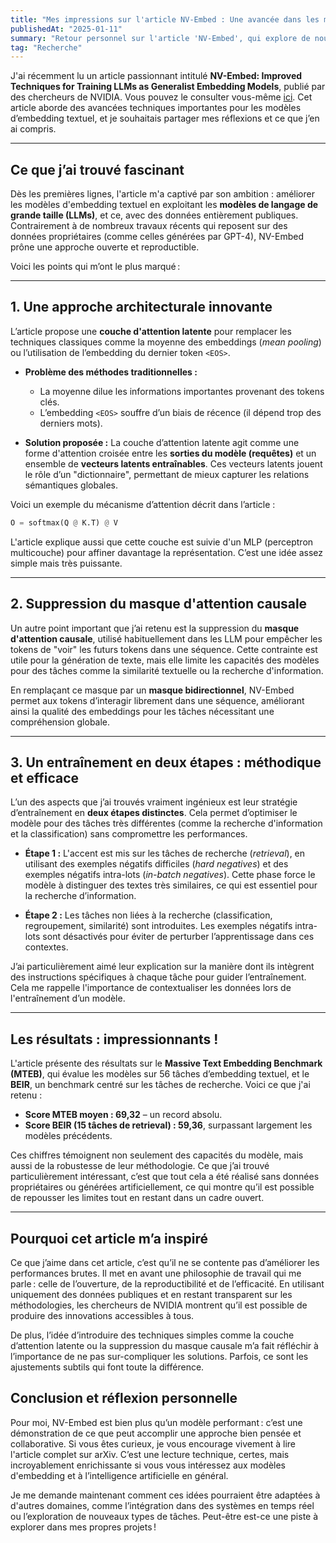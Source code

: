 ```yaml
---
title: "Mes impressions sur l'article NV-Embed : Une avancée dans les modèles d'embedding textuel"
publishedAt: "2025-01-11"
summary: "Retour personnel sur l'article 'NV-Embed', qui explore de nouvelles approches pour améliorer les modèles d'embedding textuel basés sur les LLM."
tag: "Recherche"
---
```


J'ai récemment lu un article passionnant intitulé **NV-Embed: Improved Techniques for Training LLMs as Generalist Embedding Models**, publié par des chercheurs de NVIDIA. Vous pouvez le consulter vous-même [ici](https://arxiv.org/pdf/2405.17428). Cet article aborde des avancées techniques importantes pour les modèles d’embedding textuel, et je souhaitais partager mes réflexions et ce que j’en ai compris.

---

## **Ce que j’ai trouvé fascinant**

Dès les premières lignes, l'article m'a captivé par son ambition : améliorer les modèles d'embedding textuel en exploitant les **modèles de langage de grande taille (LLMs)**, et ce, avec des données entièrement publiques. Contrairement à de nombreux travaux récents qui reposent sur des données propriétaires (comme celles générées par GPT-4), NV-Embed prône une approche ouverte et reproductible.

Voici les points qui m’ont le plus marqué :

---

## **1. Une approche architecturale innovante**

L’article propose une **couche d'attention latente** pour remplacer les techniques classiques comme la moyenne des embeddings (*mean pooling*) ou l’utilisation de l’embedding du dernier token `<EOS>`.

- **Problème des méthodes traditionnelles :**
  - La moyenne dilue les informations importantes provenant des tokens clés.
  - L’embedding `<EOS>` souffre d’un biais de récence (il dépend trop des derniers mots).

- **Solution proposée :**
  La couche d’attention latente agit comme une forme d'attention croisée entre les **sorties du modèle (requêtes)** et un ensemble de **vecteurs latents entraînables**. Ces vecteurs latents jouent le rôle d’un "dictionnaire", permettant de mieux capturer les relations sémantiques globales.

Voici un exemple du mécanisme d’attention décrit dans l’article :
```python
O = softmax(Q @ K.T) @ V
```

L'article explique aussi que cette couche est suivie d'un MLP (perceptron multicouche) pour affiner davantage la représentation. C’est une idée assez simple mais très puissante.

---

## **2. Suppression du masque d'attention causale**

Un autre point important que j’ai retenu est la suppression du **masque d'attention causale**, utilisé habituellement dans les LLM pour empêcher les tokens de "voir" les futurs tokens dans une séquence. Cette contrainte est utile pour la génération de texte, mais elle limite les capacités des modèles pour des tâches comme la similarité textuelle ou la recherche d'information.

En remplaçant ce masque par un **masque bidirectionnel**, NV-Embed permet aux tokens d’interagir librement dans une séquence, améliorant ainsi la qualité des embeddings pour les tâches nécessitant une compréhension globale.

---

## **3. Un entraînement en deux étapes : méthodique et efficace**

L’un des aspects que j’ai trouvés vraiment ingénieux est leur stratégie d’entraînement en **deux étapes distinctes**.
Cela permet d’optimiser le modèle pour des tâches très différentes (comme la recherche d'information et la classification) sans compromettre les performances.

- **Étape 1 :**
  L'accent est mis sur les tâches de recherche (*retrieval*), en utilisant des exemples négatifs difficiles (*hard negatives*) et des exemples négatifs intra-lots (*in-batch negatives*). Cette phase force le modèle à distinguer des textes très similaires, ce qui est essentiel pour la recherche d’information.

- **Étape 2 :**
  Les tâches non liées à la recherche (classification, regroupement, similarité) sont introduites. Les exemples négatifs intra-lots sont désactivés pour éviter de perturber l’apprentissage dans ces contextes.

J’ai particulièrement aimé leur explication sur la manière dont ils intègrent des instructions spécifiques à chaque tâche pour guider l’entraînement. Cela me rappelle l'importance de contextualiser les données lors de l'entraînement d’un modèle.

---

## **Les résultats : impressionnants !**

L'article présente des résultats sur le **Massive Text Embedding Benchmark (MTEB)**, qui évalue les modèles sur 56 tâches d’embedding textuel, et le **BEIR**, un benchmark centré sur les tâches de recherche. Voici ce que j'ai retenu :
- **Score MTEB moyen : 69,32** – un record absolu.
- **Score BEIR (15 tâches de retrieval) : 59,36**, surpassant largement les modèles précédents.

Ces chiffres témoignent non seulement des capacités du modèle, mais aussi de la robustesse de leur méthodologie. Ce que j’ai trouvé particulièrement intéressant, c’est que tout cela a été réalisé sans données propriétaires ou générées artificiellement, ce qui montre qu’il est possible de repousser les limites tout en restant dans un cadre ouvert.

---

## **Pourquoi cet article m’a inspiré**

Ce que j’aime dans cet article, c’est qu’il ne se contente pas d’améliorer les performances brutes. Il met en avant une philosophie de travail qui me parle : celle de l’ouverture, de la reproductibilité et de l’efficacité. En utilisant uniquement des données publiques et en restant transparent sur les méthodologies, les chercheurs de NVIDIA montrent qu’il est possible de produire des innovations accessibles à tous.

De plus, l’idée d’introduire des techniques simples comme la couche d’attention latente ou la suppression du masque causale m’a fait réfléchir à l’importance de ne pas sur-compliquer les solutions. Parfois, ce sont les ajustements subtils qui font toute la différence.

## **Conclusion et réflexion personnelle**

Pour moi, NV-Embed est bien plus qu’un modèle performant : c’est une démonstration de ce que peut accomplir une approche bien pensée et collaborative. Si vous êtes curieux, je vous encourage vivement à lire l'article complet sur arXiv. C’est une lecture technique, certes, mais incroyablement enrichissante si vous vous intéressez aux modèles d'embedding et à l’intelligence artificielle en général.

Je me demande maintenant comment ces idées pourraient être adaptées à d'autres domaines, comme l’intégration dans des systèmes en temps réel ou l’exploration de nouveaux types de tâches. Peut-être est-ce une piste à explorer dans mes propres projets !

